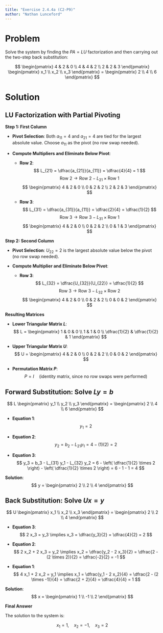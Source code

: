 ```yaml
---
title: "Exercise 2.4.4a (C2-P9)"
author: "Nathan Lunceford"
---
```


# **Problem**

Solve the system by finding the $PA = LU$ factorization and then carrying out the two-step back substitution:

$$
\begin{pmatrix} 4 & 2 & 0 \\ 4 & 4 & 2 \\ 2 & 2 & 3 \end{pmatrix} \begin{pmatrix} x_1 \\ x_2 \\ x_3 \end{pmatrix} = \begin{pmatrix} 2 \\ 4 \\ 6 \end{pmatrix}
$$



# **Solution**

## LU Factorization with Partial Pivoting

**Step 1: First Column**

- **Pivot Selection**: Both $a_{11} = 4$ and $a_{21} = 4$ are tied for the largest absolute value. Choose $a_{11}$ as the pivot (no row swap needed).

- **Compute Multipliers and Eliminate Below Pivot**:

  - **Row 2**:
    $$
    L_{21} = \dfrac{a_{21}}{a_{11}} = \dfrac{4}{4} = 1
    $$
    $$
    \text{Row 2} \rightarrow \text{Row 2} - L_{21} \times \text{Row 1}
    $$
    $$
    \begin{pmatrix} 4 & 2 & 0 \\ 0 & 2 & 2 \\ 2 & 2 & 3 \end{pmatrix}
    $$

  - **Row 3**:
    $$
    L_{31} = \dfrac{a_{31}}{a_{11}} = \dfrac{2}{4} = \dfrac{1}{2}
    $$
    $$
    \text{Row 3} \rightarrow \text{Row 3} - L_{31} \times \text{Row 1}
    $$
    $$
    \begin{pmatrix} 4 & 2 & 0 \\ 0 & 2 & 2 \\ 0 & 1 & 3 \end{pmatrix}
    $$

**Step 2: Second Column**

- **Pivot Selection**: $U_{22} = 2$ is the largest absolute value below the pivot (no row swap needed).

- **Compute Multiplier and Eliminate Below Pivot**:

  - **Row 3**:
    $$
    L_{32} = \dfrac{U_{32}}{U_{22}} = \dfrac{1}{2}
    $$
    $$
    \text{Row 3} \rightarrow \text{Row 3} - L_{32} \times \text{Row 2}
    $$
    $$
    \begin{pmatrix} 4 & 2 & 0 \\ 0 & 2 & 2 \\ 0 & 0 & 2 \end{pmatrix}
    $$

**Resulting Matrices**

- **Lower Triangular Matrix $L$**:
  $$
  L = \begin{pmatrix}
  1 & 0 & 0 \\
  1 & 1 & 0 \\
  \dfrac{1}{2} & \dfrac{1}{2} & 1
  \end{pmatrix}
  $$

- **Upper Triangular Matrix $U$**:
  $$
  U = \begin{pmatrix}
  4 & 2 & 0 \\
  0 & 2 & 2 \\
  0 & 0 & 2
  \end{pmatrix}
  $$

- **Permutation Matrix $P$**:
  $$
  P = I \quad (\text{identity matrix, since no row swaps were performed})
  $$

## Forward Substitution: Solve $Ly = b$

$$
L \begin{pmatrix} y_1 \\ y_2 \\ y_3 \end{pmatrix} = \begin{pmatrix} 2 \\ 4 \\ 6 \end{pmatrix}
$$

- **Equation 1**:
  $$
  y_1 = 2
  $$

- **Equation 2**:
  $$
  y_2 = b_2 - L_{21} y_1 = 4 - (1)(2) = 2
  $$

- **Equation 3**:
  $$
  y_3 = b_3 - L_{31} y_1 - L_{32} y_2 = 6 - \left( \dfrac{1}{2} \times 2 \right) - \left( \dfrac{1}{2} \times 2 \right) = 6 - 1 - 1 = 4
  $$

**Solution**:
$$
y = \begin{pmatrix} 2 \\ 2 \\ 4 \end{pmatrix}
$$

## Back Substitution: Solve $Ux = y$

$$
U \begin{pmatrix} x_1 \\ x_2 \\ x_3 \end{pmatrix} = \begin{pmatrix} 2 \\ 2 \\ 4 \end{pmatrix}
$$

- **Equation 3**:
  $$
  2 x_3 = y_3 \implies x_3 = \dfrac{y_3}{2} = \dfrac{4}{2} = 2
  $$

- **Equation 2**:
  $$
  2 x_2 + 2 x_3 = y_2 \implies x_2 = \dfrac{y_2 - 2 x_3}{2} = \dfrac{2 - (2 \times 2)}{2} = \dfrac{-2}{2} = -1
  $$

- **Equation 1**:
  $$
  4 x_1 + 2 x_2 = y_1 \implies x_1 = \dfrac{y_1 - 2 x_2}{4} = \dfrac{2 - (2 \times -1)}{4} = \dfrac{2 + 2}{4} = \dfrac{4}{4} = 1
  $$

**Solution**:
$$
x = \begin{pmatrix} 1 \\ -1 \\ 2 \end{pmatrix}
$$

**Final Answer**

The solution to the system is:

$$
x_1 = 1, \quad x_2 = -1, \quad x_3 = 2
$$
